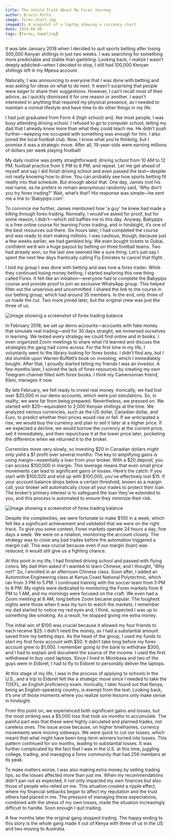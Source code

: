 ```yaml
---
title: The Untold Truth About My Forex Journey
author: Bravin Rutto 
image: forex-chart.jpg 
imageAlt: A snapshot of a laptop showing a currency chart
date: 2024-09-08
tags: [Forex, Gambling]
---
```

It was late January 2018 when I decided to quit sports betting after losing 300,000 Kenyan shillings in just two weeks. I was searching for something more predictable and stable than gambling. Looking back, I realize I wasn’t deeply addicted—when I decided to stop, I still had 100,000 Kenyan shillings left in my Mpesa account.

Naturally, I was announcing to everyone that I was done with betting and was asking for ideas on what to do next. It wasn’t surprising that people were eager to share their suggestions. However, I can’t recall most of their advice, as I quickly dismissed it for one reason or another. I wasn’t interested in anything that required my physical presence, as I needed to maintain a normal lifestyle and have time to do other things in my life.

I had just graduated from Form 4 (high school) and, like most people, I was busy attending driving school. I refused to go to computer school, telling my dad that I already knew more than what they could teach me. He didn’t push further—keeping me occupied with something was enough for him. I also joined the local football club. Now, I know what you’re thinking, but I promise it was a strategic move. After all, 19-year-olds were earning millions of dollars per week playing football!

My daily routine was pretty straightforward: driving school from 10 AM to 12 PM, football practice from 5 PM to 8 PM, and repeat. Let me get ahead of myself and say I did finish driving school and even passed the test—despite not really knowing how to drive. You can probably see how sports betting fit neatly into that schedule. But enough about that. One day, James (not his real name, as he prefers to remain anonymous) randomly said, 'Why don’t you try forex trading?' Wait, what’s that? His response was simple—he sent me a link to 'Babypips.com'.

To convince me further, James mentioned how 'a guy' he knew had made a killing through forex trading. Normally, I would’ve asked for proof, but for some reason, I didn’t—which still baffles me to this day. Anyway, Babypips is a free online course for learning Forex trading, and in hindsight, it’s one of the best resources out there. Six hours later, I had completed the course and was ready to start making millions. I was cautious, though, because just a few weeks earlier, we had gambled big. We even bought tickets to Dubai, confident we’d win a huge payout by betting on three football teams. Two had already won, so the last one seemed like a sure thing. Let’s just say I spent the next few days frantically calling Fly Emirates to cancel that flight.

I told my group I was done with betting and was now a forex trader. While they continued losing money betting, I started exploring this new thing called Forex. It felt like an initiation—everyone had to complete the Babypips course and provide proof to join an exclusive WhatsApp group. This helped filter out the unserious and uncommitted. I shared the link to the course in our betting group, which had around 35 members. In the end, only three of us made the cut. Two more joined later, but the original crew was just the three of us.

![Image showing a screenshot of forex trading balance](/me-studying-forex.jpg)

In February 2018, we set up demo accounts—accounts with fake money that simulate real trading—and for 30 days straight, we immersed ourselves in learning. We tested every strategy we could find online and in books. I even organized Zoom meetings to share what I’d learned and discuss the strategies the gang had come across. For the first time in my life, I voluntarily went to the library looking for forex books. I didn’t find any, but I did stumble upon Warren Buffett’s book on investing, which I immediately bought. After that, I proudly started telling my friends I was an investor. A few months later, I solved the lack of forex resources by creating my own Telegram channel filled with forex books. I think my Cameroonian friend, Klein, manages it now.

By late February, we felt ready to invest real money. Ironically, we had lost over $20,000 in our demo accounts, which were just simulations. So, in reality, we were far from being prepared. Nevertheless, we pressed on. We started with $20—equivalent to 2,000 Kenyan shillings at the time. We analyzed various currencies, such as the US dollar, Canadian dollar, and Euro, to predict whether their prices would rise or fall. If we anticipated a rise, we would buy the currency and plan to sell it later at a higher price. If we expected a decline, we would borrow the currency at the current price, sell it immediately, and then repurchase it at the lower price later, pocketing the difference when we returned it to the broker. 

Currencies move very slowly, so investing $20 in Canadian dollars might only yield a $1 profit over several months. The key to amplifying gains is using margin—essentially a loan from your broker. With a $20 deposit, you can access $100,000 in margin. This leverage means that even small price movements can lead to significant gains or losses. Here’s the catch: if you start with $100,020 and end up with $100,005, you’ve effectively lost $15. If your account balance drops below a certain threshold, known as a margin call, your broker will automatically close all your trades to protect their loan. The broker’s primary interest is to safeguard the loan they’ve extended to you, and this process is automated to ensure they minimize their risk.

![Image showing a screenshot of forex trading balance](/forex-balance.jpg)

Despite the complexities, we were fortunate to make $100 in a week, which felt like a significant achievement and validated that we were on the right track. To give you some context, Forex markets operate 24 hours a day, five days a week. We were on a rotation, monitoring the account closely. The strategy was to close any bad trades before the automation triggered a margin call. This was crucial because even if our margin (loan) was reduced, it would still give us a fighting chance.

At this point in my life, I had finished driving school and passed with flying colors. My dad then asked if I wanted to learn Chinese, and I thought, 'Why not?' So, I enrolled in an afternoon Chinese class. Soon after, I added an Automotive Engineering class at Kenya Coast National Polytechnic, which ran from 3 PM to 5 PM. I continued training with the soccer team from 5 PM to 8 PM. My nights were dedicated to monitoring the Forex markets from 8 PM to 1 AM, and my mornings were focused on the craft. We even had a Zoom meeting at 8 AM, long before Zoom became popular. The toughest nights were those when it was my turn to watch the markets. I remember my dad started to notice my red eyes and, I think, suspected I was up to something like smoking. As a result, he stopped giving me extra money.

The initial win of $100 was crucial because it allowed my four friends to each receive $25. I didn’t need the money, as I had a substantial amount saved from my betting days. As the head of the group, I used my funds to start my first forex account with $50. It didn’t take long before my forex account grew to $1,000. I remember going to the bank to withdraw $300, and I had to explain and document the source of the income. I used the first withdrawal to buy used laptops. Since I lived in Mombasa and two of the guys were in Eldoret, I had to fly to Eldoret to personally deliver the laptops.

At this stage of my life, I was in the process of applying to schools in the U.S., and a trip to Eldoret felt like a strategic move since I needed to take the TOEFL, an English proficiency exam. Ironically, I later found out that Kenya, being an English-speaking country, is exempt from the test. Looking back, it’s one of those moments where you realize some lessons only make sense in hindsight.

From this point on, we experienced both significant gains and losses, but the most striking was a $5,000 loss that took six months to accumulate. The painful part was that these were highly calculated and planned trades, not careless ones. The issue arose because, on higher timeframes, currency movements were moving sideways. We were quick to cut our losses, which meant that what might have been long-term winners turned into losses. This pattern continued for six months, leading to substantial losses. It was further complicated by the fact that I was in the U.S. at this time, juggling college, trading, and managing a forex community that had 256 members at its peak.

To make matters worse, I was also making extra money by selling trading tips, so the losses affected more than just me. When my recommendations didn’t pan out as expected, it not only impacted my own finances but also those of people who relied on me. This situation created a ripple effect, where my financial setbacks began to affect my reputation and the trust others had placed in me. The pressure of managing these expectations, combined with the stress of my own losses, made the situation increasingly difficult to handle. Soon enough I quit trading. 

A few months later the original gang stopped trading. The happy ending to this story is the whole gang made it out of Kenya with three of us in the US and two moving to Australia.
